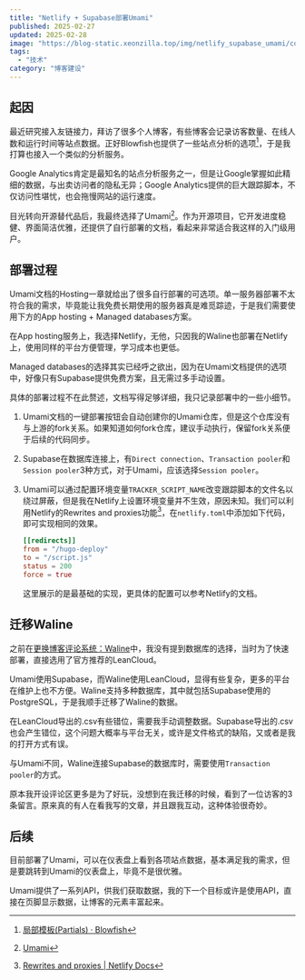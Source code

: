 ```yaml
---
title: "Netlify + Supabase部署Umami"
published: 2025-02-27
updated: 2025-02-28
image: "https://blog-static.xeonzilla.top/img/netlify_supabase_umami/cover.avif"
tags:
  - "技术"
category: "博客建设"
---
```

## 起因
最近研究接入友链接力，拜访了很多个人博客，有些博客会记录访客数量、在线人数和运行时间等站点数据。正好Blowfish也提供了一些站点分析的选项[^1]，于是我打算也接入一个类似的分析服务。

Google Analytics肯定是最知名的站点分析服务之一，但是让Google掌握如此精细的数据，与出卖访问者的隐私无异；Google Analytics提供的巨大跟踪脚本，不仅访问性堪忧，也会拖慢网站的运行速度。

目光转向开源替代品后，我最终选择了Umami[^2]。作为开源项目，它开发进度稳健、界面简洁优雅，还提供了自行部署的文档，看起来非常适合我这样的入门级用户。

## 部署过程

Umami文档的Hosting一章就给出了很多自行部署的可选项。单一服务器部署不太符合我的需求，毕竟能让我免费长期使用的服务器真是难觅踪迹，于是我们需要使用下方的App hosting + Managed databases方案。

在App hosting服务上，我选择Netlify，无他，只因我的Waline也部署在Netlify上，使用同样的平台方便管理，学习成本也更低。

Managed databases的选择其实已经呼之欲出，因为在Umami文档提供的选项中，好像只有Supabase提供免费方案，且无需过多手动设置。

具体的部署过程不在此赘述，文档写得足够详细，我只记录部署中的一些小细节。

1. Umami文档的一键部署按钮会自动创建你的Umami仓库，但是这个仓库没有与上游的fork关系。如果知道如何fork仓库，建议手动执行，保留fork关系便于后续的代码同步。
2. Supabase在数据库连接上，有`Direct connection`、`Transaction pooler`和`Session pooler`3种方式，对于Umami，应该选择`Session pooler`。
3. Umami可以通过配置环境变量`TRACKER_SCRIPT_NAME`改变跟踪脚本的文件名以绕过屏蔽，但是我在Netlify上设置环境变量并不生效，原因未知。我们可以利用Netlify的Rewrites and proxies功能[^3]，在`netlify.toml`中添加如下代码，即可实现相同的效果。
    
    ```toml title="netlify.toml"
    [[redirects]]
    from = "/hugo-deploy"
    to = "/script.js"
    status = 200
    force = true
    ```
    
    这里展示的是最基础的实现，更具体的配置可以参考Netlify的文档。

## 迁移Waline

之前在[更换博客评论系统：Waline](/posts/waline/)中，我没有提到数据库的选择，当时为了快速部署，直接选用了官方推荐的LeanCloud。

Umami使用Supabase，而Waline使用LeanCloud，显得有些复杂，更多的平台在维护上也不方便。Waline支持多种数据库，其中就包括Supabase使用的PostgreSQL，于是我顺手迁移了Waline的数据。

在LeanCloud导出的.csv有些错位，需要我手动调整数据。Supabase导出的.csv也会产生错位，这个问题大概率与平台无关，或许是文件格式的缺陷，又或者是我的打开方式有误。

与Umami不同，Waline连接Supabase的数据库时，需要使用`Transaction pooler`的方式。

原本我开设评论区更多是为了好玩，没想到在我迁移的时候，看到了一位访客的3条留言。原来真的有人在看我写的文章，并且跟我互动，这种体验很奇妙。

## 后续

目前部署了Umami，可以在仪表盘上看到各项站点数据，基本满足我的需求，但是要跳转到Umami的仪表盘上，毕竟不是很优雅。

Umami提供了一系列API，供我们获取数据，我的下一个目标或许是使用API，直接在页脚显示数据，让博客的元素丰富起来。

[^1]:[局部模板(Partials) · Blowfish](https://blowfish.page/zh-cn/docs/partials/)
[^2]:[Umami](https://umami.is/)
[^3]:[Rewrites and proxies | Netlify Docs](https://docs.netlify.com/routing/redirects/rewrites-proxies/)
